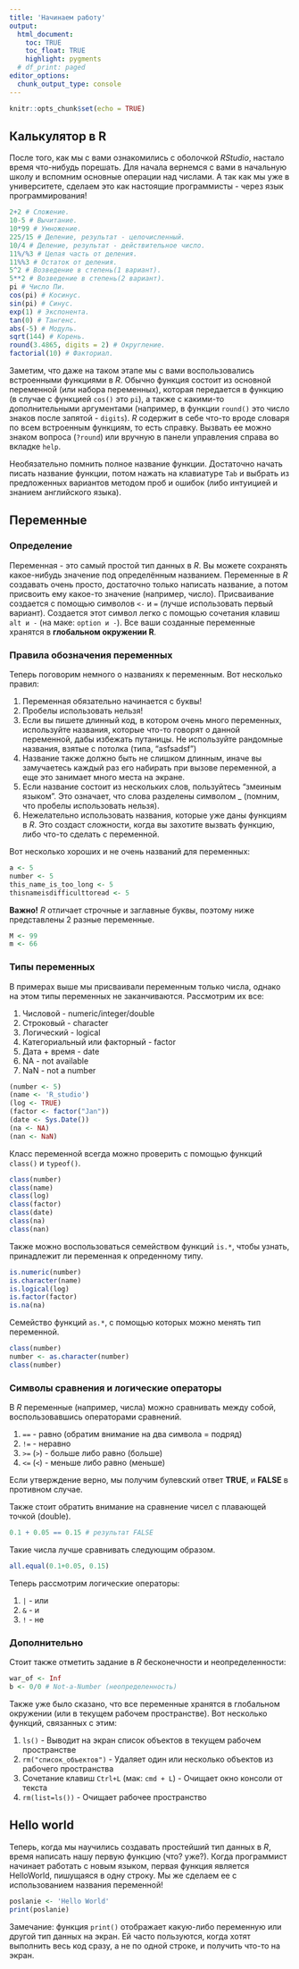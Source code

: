 ```yaml
---
title: 'Начинаем работу'
output: 
  html_document:
    toc: TRUE
    toc_float: TRUE
    highlight: pygments
  # df_print: paged
editor_options: 
  chunk_output_type: console
---
```


```r
knitr::opts_chunk$set(echo = TRUE)
```

## Калькулятор в R
 
После того, как мы с вами ознакомились с оболочкой _RStudio_, настало время что-нибудь порешать. Для начала вернемся с вами в начальную школу и вспомним основные операции над числами. А так как мы уже в университете, сделаем это как настоящие программисты - через язык программирования! 

```r
2+2 # Сложение.
10-5 # Вычитание.
10*99 # Умножение.
225/15 # Деление, результат - целочисленный.
10/4 # Деление, результат - действительное число.
11%/%3 # Целая часть от деления.
11%%3 # Остаток от деления.
5^2 # Возведение в степень(1 вариант).
5**2 # Возведение в степень(2 вариант).
pi # Число Пи.
cos(pi) # Косинус.
sin(pi) # Синус.
exp(1) # Экспонента.
tan(0) # Тангенс.
abs(-5) # Модуль.
sqrt(144) # Корень.
round(3.4865, digits = 2) # Округление.
factorial(10) # Факториал.

``` 

Заметим, что даже на таком этапе мы с вами воспользовались встроенными функциями в _R_. Обычно функция состоит из основной переменной (или набора переменных), которая передается в функцию (в случае с функцией `cos()` это `pi`), а также с какими-то дополнительными аргументами (например, в функции `round()` это число знаков после запятой - `digits`). _R_ содержит в себе что-то вроде словаря по всем встроенным функциям, то есть справку. Вызвать ее можно знаком вопроса (`?round`) или вручную в панели управления справа во вкладке `help`. 

Необязательно помнить полное название функции. Достаточно начать писать название функции, потом нажать на клавиатуре `Tab` и выбрать из предложенных вариантов методом проб и ошибок (либо интуицией и знанием английского языка).

## Переменные

### Определение

Переменная - это самый простой тип данных в _R_. Вы можете сохранять какое-нибудь значение под определённым названием. Переменные в _R_ создавать очень просто, достаточно только написать название, а потом присвоить ему какое-то значение (например, число). Присваивание создается с помощью символов `<-` и `=` (лучше использовать первый вариант). Создается этот символ легко с помощью сочетания клавиш `alt и -` (на маке: `option и -`). Все ваши созданные переменные хранятся в **глобальном окружении R**. 

### Правила обозначения переменных

Теперь поговорим немного о названиях к переменным. Вот несколько правил:

1. Переменная обязательно начинается с буквы!
2. Пробелы использовать нельзя!
3. Если вы пишете длинный код, в котором очень много переменных, используйте названия, которые что-то говорят о данной переменной, дабы избежать путаницы. Не используйте рандомные названия, взятые с потолка (типа, "asfsadsf")
4. Название также должно быть не слишком длинным, иначе вы замучаетесь каждый раз его набирать при вызове переменной, а еще это занимает много места на экране.
5. Если название состоит из нескольких слов, пользуйтесь "змеиным языком". Это означает, что слова разделены символом _ (помним, что пробелы использовать нельзя).
6. Нежелательно использовать названия, которые уже даны функциям в _R_. Это создаст сложности, когда вы захотите вызвать функцию, либо что-то сделать с переменной. 

Вот несколько хороших и не очень названий для переменных:

```r
a <- 5
number <- 5
this_name_is_too_long <- 5
thisnameisdifficulttoread <- 5
```

**Важно!** _R_ отличает строчные и заглавные буквы, поэтому ниже представлены 2 разные переменные.
```r
M <- 99
m <- 66
```

### Типы переменных

В примерах выше мы присваивали переменным только числа, однако на этом типы переменных не заканчиваются. Рассмотрим их все:

1. Числовой - numeric/integer/double
2. Строковый - character
3. Логический - logical 
4. Категориальный или факторный - factor
5. Дата + время - date
6. NA - not available
7. NaN - not a number

```r
(number <- 5)
(name <- 'R_studio')
(log <- TRUE)
(factor <- factor("Jan"))
(date <- Sys.Date())
(na <- NA)
(nan <- NaN)
```

Класс переменной всегда можно проверить с помощью функций `class()` и `typeof()`. 

```r
class(number)
class(name)
class(log)
class(factor)
class(date)
class(na)
class(nan)
```

Также можно воспользоваться семейством функций `is.*`, чтобы узнать, принадлежит ли переменная к опреденному типу.

```r
is.numeric(number)
is.character(name)
is.logical(log)
is.factor(factor)
is.na(na)
```

Cемейство функций `as.*`, с помощью которых можно менять тип переменной.

```r
class(number)
number <- as.character(number)
class(number)
```

### Символы сравнения и логические операторы

В _R_ переменные (например, числа) можно сравнивать между собой, воспользовавшись операторами сравнений.

1. `==` - равно (обратим внимание на два символа = подряд)
2. `!=` - неравно
3. `>=` (`>`) - больше либо равно (больше)
4. `<=` (`<`) - меньше либо равно (меньше)

Если утверждение верно, мы получим булевский ответ **TRUE**, и **FALSE** в противном случае. 

Также стоит обратить внимание на сравнение чисел с плавающей точкой (double). 

```r
0.1 + 0.05 == 0.15 # результат FALSE
```

Такие числа лучше сравнивать следующим образом.

```r
all.equal(0.1+0.05, 0.15)
```

Теперь рассмотрим логические операторы:

1. `|` - или
2. `&` - и
3. `!` - не

### Дополнительно

Стоит также отметить задание в _R_ бесконечности и неопределенности:

```r
war_of <- Inf
b <- 0/0 # Not-a-Number (неопределенность)
```

Также уже было сказано, что все переменные хранятся в глобальном окружении (или в текущем рабочем пространстве). Вот несколько функций, связанных с этим:

1. `ls()` - Выводит на экран список объектов в текущем рабочем пространстве
2. `rm("список_объектов")` - Удаляет один или несколько объектов из рабочего пространства
3. Сочетание клавиш `Ctrl+L` (мак: `cmd + L`) - Очищает окно консоли от текста
4. `rm(list=ls())` - Очищает рабочее пространство

## Hello world

Теперь, когда мы научились создавать простейший тип данных в _R_, время написать нашу первую функцию (что? уже?). Когда программист начинает работать с новым языком, первая функция является HelloWorld, пишущаяся в одну строку. Мы же сделаем ее с использованием названия переменной!

```r
poslanie <- 'Hello World'
print(poslanie)
```

Замечание: функция `print()` отображает какую-либо переменную или другой тип данных на экран. Ей часто пользуются, когда хотят выполнить весь код сразу, а не по одной строке, и получить что-то на экран. 

